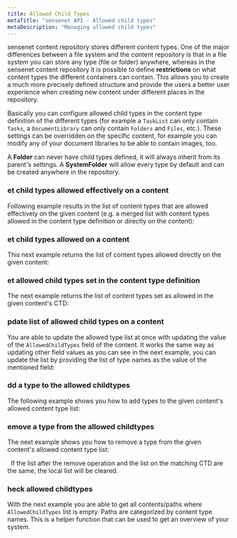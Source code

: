 ```yaml
---
title: Allowed Child Types
metaTitle: "sensenet API - Allowed child types"
metaDescription: "Managing allowed child types"
---
```


sensenet content repository stores different content types. One of the major differences between a file system and the content repository is that in a file system you can store any type (file or folder) anywhere, whereas in the sensenet content repository it is possible to define **restrictions** on what content types the different containers can contain. This allows you to create a much more precisely defined structure and provide the users a better user experience when creating new content under different places in the repository.

Basically you can configure allowed child types in the content type definition of the different types (for example a `TaskList` can only contain `Tasks`, a `DocumentLibrary` can only contain `Folders` and `Files`, etc.). These settings can be overridden on the specific content, for example you can modify any of your document libraries to be able to contain images, too.

<note severity="info">A <b>Folder</b> can never have child types defined, it will always inherit from its parent's settings. A <b>SystemFolder</b> will allow every type by default and can be created anywhere in the repository.</note>

### et child types allowed effectively on a content

Following example results in the list of content types that are allowed effectively on the given content (e.g. a merged list with content types allowed in the content type definition or directly on the content):

<tab category="content-management" article="allowed-childtypes" example="effectivelyAllowed" />

### et child types allowed on a content

This next example returns the list of content types allowed directly on the given content:

<tab category="content-management" article="allowed-childtypes" example="allowedChildTypes" />

### et allowed child types set in the content type definition

The next example returns the list of content types set as allowed in the given content's CTD:

<tab category="content-management" article="allowed-childtypes" example="allowedChildTypesFromCTD" />

### pdate list of allowed child types on a content

You are able to update the allowed type list at once with updating the value of the `AllowedChildTypes` field of the content. It works the same way as updating other field values as you can see in the next example, you can update the list by providing the list of type names as the value of the mentioned field:

<tab category="content-management" article="allowed-childtypes" example="updateAllowedChildTypes" />

### dd a type to the allowed childtypes

The following example shows you how to add types to the given content's allowed content type list:

<tab category="content-management" article="allowed-childtypes" example="addTypes" />

### emove a type from the allowed childtypes

The next example shows you how to remove a type from the given content's allowed content type list:

<tab category="content-management" article="allowed-childtypes" example="removeTypes" />
&nbsp;
<note severity="info">If the list after the remove operation and the list on the matching CTD are the same, the local list will be cleared.</note>

### heck allowed childtypes

With the next example you are able to get all contents/paths where `AllowedChildTypes` list is empty. Paths are categorized by content type names. This is a helper function that can be used to get an overview of your system.

<tab category="content-management" article="allowed-childtypes" example="checkAllowedTypes" />
